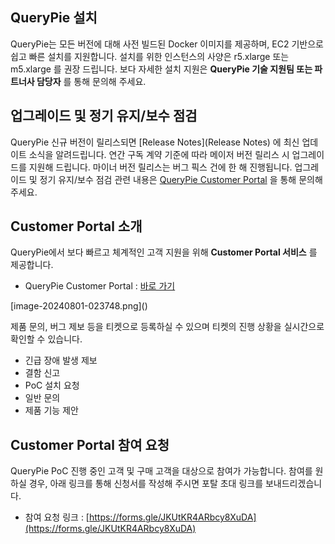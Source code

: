 ## QueryPie 설치
QueryPie는 모든 버전에 대해 사전 빌드된 Docker 이미지를 제공하며, EC2 기반으로 쉽고 빠른 설치를 지원합니다. 설치를 위한 인스턴스의 사양은 r5.xlarge 또는 m5.xlarge 를 권장 드립니다. 보다 자세한 설치 지원은 **QueryPie 기술 지원팀 또는 파트너사 담당자** 를 통해 문의해 주세요.



## 업그레이드 및 정기 유지/보수 점검
QueryPie 신규 버전이 릴리스되면 [Release Notes](Release Notes) 에 최신 업데이트 소식을 알려드립니다. 연간 구독 계약 기준에 따라 메이저 버전 릴리스 시 업그레이드를 지원해 드립니다. 마이너 버전 릴리스는 버그 픽스 건에 한 해 진행됩니다. 업그레이드 및 정기 유지/보수 점검 관련 내용은 [QueryPie Customer Portal](https://chequer.atlassian.net/servicedesk/customer/portals) 을 통해 문의해 주세요.



## Customer Portal 소개
QueryPie에서 보다 빠르고 체계적인 고객 지원을 위해 **Customer Portal 서비스** 를 제공합니다.

* QueryPie Customer Portal : [바로 가기](https://chequer.atlassian.net/servicedesk/customer/)

<p align="center">
<div>[image-20240801-023748.png]()</div>
</p>

제품 문의, 버그 제보 등을 티켓으로 등록하실 수 있으며 티켓의 진행 상황을 실시간으로 확인할 수 있습니다.

* 긴급 장애 발생 제보
* 결함 신고
* PoC 설치 요청
* 일반 문의
* 제품 기능 제안



## Customer Portal 참여 요청
QueryPie PoC 진행 중인 고객 및 구매 고객을 대상으로 참여가 가능합니다. 참여를 원하실 경우, 아래 링크를 통해 신청서를 작성해 주시면 포탈 초대 링크를 보내드리겠습니다.

* 참여 요청 링크 : [https://forms.gle/JKUtKR4ARbcy8XuDA](https://forms.gle/JKUtKR4ARbcy8XuDA)


